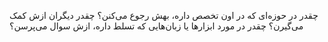 چقدر در حوزه‌‌ای که در اون تخصص داره، بهش رجوع می‌کنن؟ چقدر دیگران ازش کمک می‌گیرن؟ چقدر در مورد ابزارها یا زبان‌هایی که تسلط داره، ازش سوال می‌پرسن؟